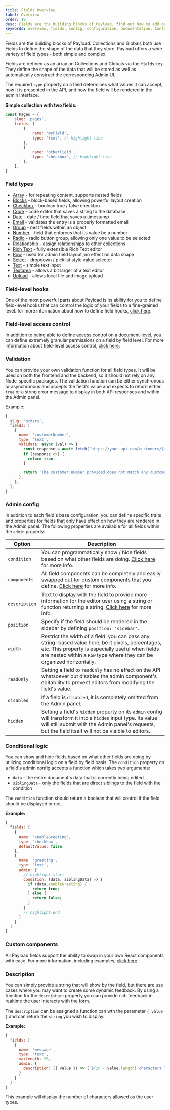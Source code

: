 ```yaml
---
title: Fields Overview
label: Overview
order: 10
desc: Fields are the building blocks of Payload, find out how to add or remove a field, change field type, add hooks, define access control and validation.
keywords: overview, fields, config, configuration, documentation, Content Management System, cms, headless, javascript, node, react, express
---
```


<Banner type="info">
	Fields are the building blocks of Payload. Collections and Globals both use Fields to define the shape of the data that they store. Payload offers a wide variety of field types - both simple and complex.
</Banner>

Fields are defined as an array on Collections and Globals via the `fields` key. They define the shape of the data that will be stored as well as automatically construct the corresponding Admin UI.

The required `type` property on a field determines what values it can accept, how it is presented in the API, and how the field will be rendered in the admin interface.

**Simple collection with two fields:**
```js
const Pages = {
	slug: 'pages',
	fields: [
		{
			name: 'myField',
			type: 'text', // highlight-line
		},
		{
			name: 'otherField',
			type: 'checkbox', // highlight-line
		},
	],
}
```

### Field types

- [Array](/docs/fields/array) - for repeating content, supports nested fields
- [Blocks](/docs/fields/blocks) - block-based fields, allowing powerful layout creation
- [Checkbox](/docs/fields/checkbox) - boolean true / false checkbox
- [Code](/docs/fields/code) - code editor that saves a string to the database
- [Date](/docs/fields/date) - date / time field that saves a timestamp
- [Email](/docs/fields/email) - validates the entry is a properly formatted email
- [Group](/docs/fields/group) - nest fields within an object
- [Number](/docs/fields/number) - field that enforces that its value be a number
- [Radio](/docs/fields/radio) - radio button group, allowing only one value to be selected
- [Relationship](/docs/fields/relationship) - assign relationships to other collections
- [Rich Text](/docs/fields/rich-text) - fully extensible Rich Text editor
- [Row](/docs/fields/row) - used for admin field layout, no effect on data shape
- [Select](/docs/fields/select) - dropdown / picklist style value selector
- [Text](/docs/fields/text) - simple text input
- [Textarea](/docs/fields/textarea) - allows a bit larger of a text editor
- [Upload](/docs/fields/upload) - allows local file and image upload

### Field-level hooks

One of the most powerful parts about Payload is its ability for you to define field-level hooks that can control the logic of your fields to a fine-grained level. for more information about how to define field hooks, [click here](/docs/hooks/overview#field-hooks).

### Field-level access control

In addition to being able to define access control on a document-level, you can define extremely granular permissions on a field by field level. For more information about field-level access control, [click here](/docs/access-control/overview#fields).

### Validation

You can provide your own validation function for all field types. It will be used on both the frontend and the backend, so it should not rely on any Node-specific packages. The validation function can be either synchronous or asynchronous and accepts the field's value and expects to return either `true` or a string error message to display in both API responses and within the Admin panel.

Example:
```js
{
  slug: 'orders',
  fields: [
    {
      name: 'customerNumber',
      type: 'text',
      validate: async (val) => {
        const response = await fetch(`https://your-api.com/customers/${val}`);
        if (response.ok) {
          return true;
        }

        return 'The customer number provided does not match any customers within our records.';
      },
    },
  ],
}
```

### Admin config

In addition to each field's base configuration, you can define specific traits and properties for fields that only have effect on how they are rendered in the Admin panel. The following properties are available for all fields within the `admin` property:

| Option        | Description  |
| ------------- | -------------|
| `condition`   | You can programmatically show / hide fields based on what other fields are doing. [Click here](#conditional-logic) for more info. |
| `components`  | All field components can be completely and easily swapped out for custom components that you define. [Click here](#custom-admin-components) for more info. |
| `description` | Text to display with the field to provide more information for the editor user using a string or function returning a string. [Click here](#description) for more info. |
| `position`    | Specify if the field should be rendered in the sidebar by defining `position: 'sidebar'`. |
| `width`       | Restrict the width of a field. you can pass any string-based value here, be it pixels, percentages, etc. This property is especially useful when fields are nested within a `Row` type where they can be organized horizontally. |
| `readOnly`    | Setting a field to `readOnly` has no effect on the API whatsoever but disables the admin component's editability to prevent editors from modifying the field's value. |
| `disabled`    | If a field is `disabled`, it is completely omitted from the Admin panel. |
| `hidden`      | Setting a field's `hidden` property on its `admin` config will transform it into a `hidden` input type. Its value will still submit with the Admin panel's requests, but the field itself will not be visible to editors. |

### Conditional logic

You can show and hide fields based on what other fields are doing by utilizing conditional logic on a field by field basis. The `condition` property on a field's admin config accepts a function which takes two arguments:

- `data` - the entire document's data that is currently being edited
- `siblingData` - only the fields that are direct siblings to the field with the condition

The `condition` function should return a boolean that will control if the field should be displayed or not.

**Example:**

```js
{
  fields: [
    {
      name: 'enableGreeting',
      type: 'checkbox',
      defaultValue: false,
    },
    {
      name: 'greeting',
      type: 'text',
      admin: {
        // highlight-start
        condition: (data, siblingData) => {
          if (data.enableGreeting) {
            return true;
          } else {
            return false;
          }
        }
        // highlight-end
      }
    }
  ]
}
```

### Custom components

All Payload fields support the ability to swap in your own React components with ease. For more information, including examples, [click here](/docs/admin/components#fields).

### Description

You can simply provide a string that will show by the field, but there are use cases where you may want to create some dynamic feedback. By using a function for the `description` property you can provide rich feedback in realtime the user interacts with the form.

The `description` can be assigned a function can wth the parameter `{ value }` and can return the `string` you wish to display.

**Example:**

```js
{
  fields: [
    {
      name: 'message',
      type: 'text',
      maxLength: 20,
      admin: {
        description: ({ value }) => (`${20 - value.length} characters left`)
      }
    }
  ]
}
```
This example will display the number of characters allowed as the user types.
